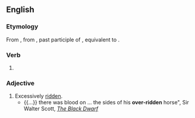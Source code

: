 {{also|overridden}}
==English==

===Etymology===
From {{inh|en|enm|overridden}}, from {{inh|en|ang|oferriden}}, past participle of {{m|ang|oferrīdan|t=to ride over}}, equivalent to {{prefix|en|over|ridden}}.

===Verb===
{{head|en|verb form}}

# {{lb|en|rare}} {{alternative spelling of|overridden|lang=en}}

===Adjective===
{{head|en|adjective}}

# Excessively [[ridden]].
#* {{...}} there was blood on ... the sides of his '''over-ridden''' horse", Sir Walter Scott, [http://www.google.com/url?sa=t&ct=res&cd=2&url=http%3A%2F%2Febooks.adelaide.edu.au%2Fs%2Fscott%2Fwalter%2Fblack%2Fchapter7.html&ei=G-jGR7b7Jp_qeYWurBE&usg=AFQjCNFUyzxLa3ybgfdnYQBodagl7hny0Q&sig2=ne6z0f-CC9tpBIU8qY4HSA ''The Black Dwarf'']